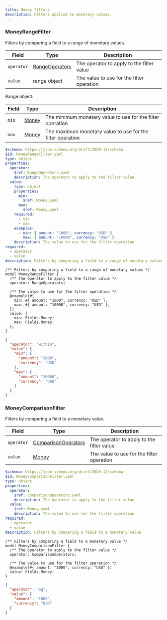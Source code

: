 ```yaml
---
title: Money filters
description: Filters applied to monetary values.
---
```



### MoneyRangeFilter

Filters by comparing a field to a range of monetary values.

<Tabs>
  <TabItem label="Table">

| Field      | Type                                                                   | Description                               |
| ---------- | ---------------------------------------------------------------------- | ----------------------------------------- |
| `operator` | [RangeOperators](/simpler-grants-protocol/filters/base#rangeoperators) | The operator to apply to the filter value |
| `value`    | range object                                                           | The value to use for the filter operation |

Range object:

| Field | Type                                                             | Description                                                |
| ----- | ---------------------------------------------------------------- | ---------------------------------------------------------- |
| `min` | [Money](/simpler-grants-protocol/protocol/schemas/fields/money/) | The minimum monetary value to use for the filter operation |
| `max` | [Money](/simpler-grants-protocol/protocol/schemas/fields/money/) | The maximum monetary value to use for the filter operation |

  </TabItem>

  <TabItem label="JSON Schema">

```yaml
$schema: https://json-schema.org/draft/2020-12/schema
$id: MoneyRangeFilter.yaml
type: object
properties:
  operator:
    $ref: RangeOperators.yaml
    description: The operator to apply to the filter value
  value:
    type: object
    properties:
      min:
        $ref: Money.yaml
      max:
        $ref: Money.yaml
    required:
      - min
      - max
    examples:
      - min: { amount: "1000", currency: "USD" }
        max: { amount: "10000", currency: "USD" }
    description: The value to use for the filter operation
required:
  - operator
  - value
description: Filters by comparing a field to a range of monetary values
```

  </TabItem>

  <TabItem label="TypeSpec">

```typespec
/** Filters by comparing a field to a range of monetary values */
model MoneyRangeFilter {
  /** The operator to apply to the filter value */
  operator: RangeOperators;

  /** The value to use for the filter operation */
  @example(#{
    min: #{ amount: "1000", currency: "USD" },
    max: #{ amount: "10000", currency: "USD" },
  })
  value: {
    min: Fields.Money;
    max: Fields.Money;
  };
}
```

  </TabItem>

  <TabItem label="Example">

```json
{
  "operator": "within",
  "value": {
    "min": {
      "amount": "1000",
      "currency": "USD"
    },
    "max": {
      "amount": "10000",
      "currency": "USD"
    }
  }
}
```

  </TabItem>
</Tabs>

### MoneyComparisonFilter

Filters by comparing a field to a monetary value.

<Tabs>
  <TabItem label="Table">

| Field      | Type                                                                             | Description                               |
| ---------- | -------------------------------------------------------------------------------- | ----------------------------------------- |
| `operator` | [ComparisonOperators](/simpler-grants-protocol/filters/base#comparisonoperators) | The operator to apply to the filter value |
| `value`    | [Money](/simpler-grants-protocol/protocol/schemas/fields/money/)                 | The value to use for the filter operation |

  </TabItem>

  <TabItem label="JSON Schema">

```yaml
$schema: https://json-schema.org/draft/2020-12/schema
$id: MoneyComparisonFilter.yaml
type: object
properties:
  operator:
    $ref: ComparisonOperators.yaml
    description: The operator to apply to the filter value
  value:
    $ref: Money.yaml
    description: The value to use for the filter operation
required:
  - operator
  - value
description: Filters by comparing a field to a monetary value
```

  </TabItem>

  <TabItem label="TypeSpec">

```typespec
/** Filters by comparing a field to a monetary value */
model MoneyComparisonFilter {
  /** The operator to apply to the filter value */
  operator: ComparisonOperators;

  /** The value to use for the filter operation */
  @example(#{ amount: "1000", currency: "USD" })
  value: Fields.Money;
}
```

  </TabItem>

  <TabItem label="Example">

```json
{
  "operator": "eq",
  "value": {
    "amount": "1000",
    "currency": "USD"
  }
}
```

  </TabItem>
</Tabs>
